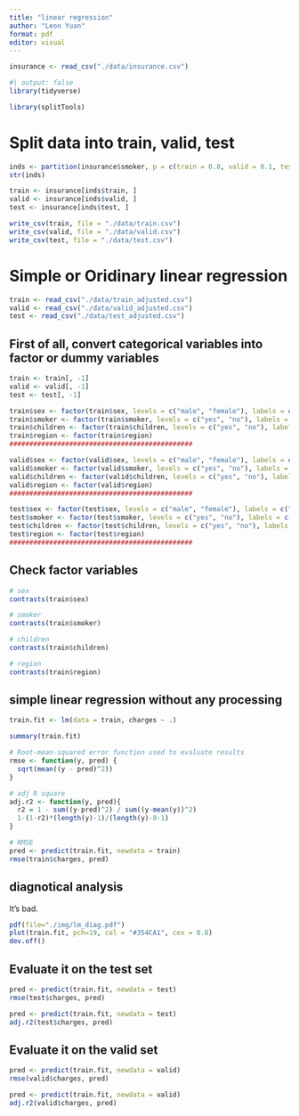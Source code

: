 ```yaml
---
title: "linear regression"
author: "Leon Yuan"
format: pdf
editor: visual
---
```


```r
insurance <- read_csv("./data/insurance.csv")
```

```r
#| output: false
library(tidyverse)
```

```r
library(splitTools)
```

# Split data into train, valid, test

```r
inds <- partition(insurance$smoker, p = c(train = 0.8, valid = 0.1, test = 0.1))
str(inds)

train <- insurance[inds$train, ]
valid <- insurance[inds$valid, ]
test <- insurance[inds$test, ]

write_csv(train, file = "./data/train.csv")
write_csv(valid, file = "./data/valid.csv")
write_csv(test, file = "./data/test.csv")
```

# Simple or Oridinary linear regression

```r
train <- read_csv("./data/train_adjusted.csv")
valid <- read_csv("./data/valid_adjusted.csv")
test <- read_csv("./data/test_adjusted.csv")
```

## First of all, convert categorical variables into factor or dummy variables

```r
train <- train[, -1]
valid <- valid[, -1]
test <- test[, -1]
```

```r
train$sex <- factor(train$sex, levels = c("male", "female"), labels = c("male", "female"))
train$smoker <- factor(train$smoker, levels = c("yes", "no"), labels = c("yes", "no"))
train$children <- factor(train$children, levels = c("yes", "no"), labels = c("yes", "no"))
train$region <- factor(train$region)
##############################################

valid$sex <- factor(valid$sex, levels = c("male", "female"), labels = c("male", "female"))
valid$smoker <- factor(valid$smoker, levels = c("yes", "no"), labels = c("yes", "no"))
valid$children <- factor(valid$children, levels = c("yes", "no"), labels = c("yes", "no"))
valid$region <- factor(valid$region)
##############################################

test$sex <- factor(test$sex, levels = c("male", "female"), labels = c("male", "female"))
test$smoker <- factor(test$smoker, levels = c("yes", "no"), labels = c("yes", "no"))
test$children <- factor(test$children, levels = c("yes", "no"), labels = c("yes", "no"))
test$region <- factor(test$region)
##############################################
```

## Check factor variables

```r
# sex
contrasts(train$sex)
```

```r
# smoker
contrasts(train$smoker)
```

```r
# children
contrasts(train$children)
```

```r
# region
contrasts(train$region)
```

## simple linear regression without any processing

```r
train.fit <- lm(data = train, charges ~ .)
```

```r
summary(train.fit)
```

```r
# Root-mean-squared error function used to evaluate results
rmse <- function(y, pred) {
  sqrt(mean((y - pred)^2))
}
```

```r
# adj R square
adj.r2 <- function(y, pred){
  r2 = 1 - sum((y-pred)^2) / sum((y-mean(y))^2)
  1-(1-r2)*(length(y)-1)/(length(y)-8-1)
} 
```

```r
# RMSE
pred <- predict(train.fit, newdata = train)
rmse(train$charges, pred)
```

## diagnotical analysis

It's bad.

```r
pdf(file="./img/lm_diag.pdf")
plot(train.fit, pch=19, col = "#354CA1", cex = 0.8)
dev.off()
```

## Evaluate it on the test set

```r
pred <- predict(train.fit, newdata = test)
rmse(test$charges, pred)
```

```r
pred <- predict(train.fit, newdata = test)
adj.r2(test$charges, pred)
```

## Evaluate it on the valid set

```r
pred <- predict(train.fit, newdata = valid)
rmse(valid$charges, pred)
```

```r
pred <- predict(train.fit, newdata = valid)
adj.r2(valid$charges, pred)
```
